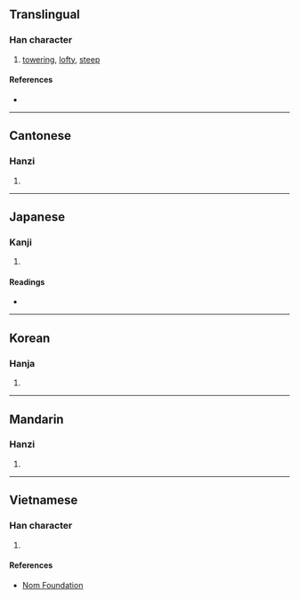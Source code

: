 {{character info/new}}
==Translingual==

===Han character===
{{Han char|rn=46|rad=山|as=12|sn=15|four=28766|canj=UCWA|ids=⿰山曾}}

# [[towering]], [[lofty]], [[steep]]

====References====
* {{Han ref|kx=0319.270|dkj=08458|hdz=10799.110|uh=5D92|ud=23954|bh=E565|bd=58725}}

----

==Cantonese==

===Hanzi===
{{yue-hanzi|jyut=[[cang4]]|y=chang4}}

# {{defn|lang=yue|sort=山12}}

----

==Japanese==

===Kanji===
{{ja-kanji|grade=|rs=山12}}

# {{defn|lang=ja|sort=山12}}

====Readings====
* {{ja-readings|on=[[しょう]] (shō), [[ぞう]] (zō), [[そう]] (sō), [[じょう]] (jō)|kun=}}

----

==Korean==

===Hanja===
{{ko-hanja|hangeul=증|rv=jeung|mr=chŭng}}

# {{defn|lang=ko|sort=山12}}

----

==Mandarin==

===Hanzi===
{{cmn-hanzi|pin=[[céng]] ([[ceng2]])|wg=ts'eng<sup>2</sup>}}

# {{defn|lang=cmn|sort=山12}}

----

==Vietnamese==

===Han character===
{{vi-readings|rs=山12|hanviet=tằng}}

# {{defn|lang=vi|sort=山12}}

====References====
* [http://nomfoundation.org/common/nom_details.php?codepoint=5d92 Nom Foundation]